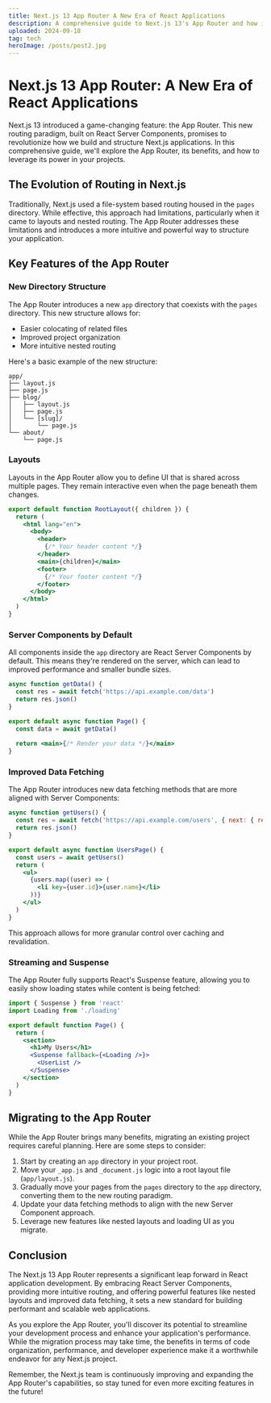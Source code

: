 ```yaml
---
title: Next.js 13 App Router A New Era of React Applications
description: A comprehensive guide to Next.js 13's App Router and how it reshapes routing in React apps.
uploaded: 2024-09-18
tag: tech
heroImage: /posts/post2.jpg
---
```


# Next.js 13 App Router: A New Era of React Applications

Next.js 13 introduced a game-changing feature: the App Router. This new routing paradigm, built on React Server Components, promises to revolutionize how we build and structure Next.js applications. In this comprehensive guide, we'll explore the App Router, its benefits, and how to leverage its power in your projects.

## The Evolution of Routing in Next.js

Traditionally, Next.js used a file-system based routing housed in the `pages` directory. While effective, this approach had limitations, particularly when it came to layouts and nested routing. The App Router addresses these limitations and introduces a more intuitive and powerful way to structure your application.

## Key Features of the App Router

### New Directory Structure

The App Router introduces a new `app` directory that coexists with the `pages` directory. This new structure allows for:

- Easier colocating of related files
- Improved project organization
- More intuitive nested routing

Here's a basic example of the new structure:

```plaintext title="app-directory-structure.txt" showLineNumbers
app/
├── layout.js
├── page.js
├── blog/
│   ├── layout.js
│   ├── page.js
│   └── [slug]/
│       └── page.js
└── about/
    └── page.js
```

### Layouts

Layouts in the App Router allow you to define UI that is shared across multiple pages. They remain interactive even when the page beneath them changes.

```jsx title="app/layout.js" showLineNumbers
export default function RootLayout({ children }) {
  return (
    <html lang="en">
      <body>
        <header>
          {/* Your header content */}
        </header>
        <main>{children}</main>
        <footer>
          {/* Your footer content */}
        </footer>
      </body>
    </html>
  )
}
```

### Server Components by Default

All components inside the `app` directory are React Server Components by default. This means they're rendered on the server, which can lead to improved performance and smaller bundle sizes.

```jsx title="app/page.js" showLineNumbers
async function getData() {
  const res = await fetch('https://api.example.com/data')
  return res.json()
}

export default async function Page() {
  const data = await getData()
  
  return <main>{/* Render your data */}</main>
}
```

### Improved Data Fetching

The App Router introduces new data fetching methods that are more aligned with Server Components:

```jsx title="app/users/page.js" showLineNumbers
async function getUsers() {
  const res = await fetch('https://api.example.com/users', { next: { revalidate: 60 } })
  return res.json()
}

export default async function UsersPage() {
  const users = await getUsers()
  return (
    <ul>
      {users.map((user) => (
        <li key={user.id}>{user.name}</li>
      ))}
    </ul>
  )
}
```

This approach allows for more granular control over caching and revalidation.

### Streaming and Suspense

The App Router fully supports React's Suspense feature, allowing you to easily show loading states while content is being fetched:

```jsx title="app/page.js" showLineNumbers
import { Suspense } from 'react'
import Loading from './loading'

export default function Page() {
  return (
    <section>
      <h1>My Users</h1>
      <Suspense fallback={<Loading />}>
        <UserList />
      </Suspense>
    </section>
  )
}
```

## Migrating to the App Router

While the App Router brings many benefits, migrating an existing project requires careful planning. Here are some steps to consider:

1. Start by creating an `app` directory in your project root.
2. Move your `_app.js` and `_document.js` logic into a root layout file (`app/layout.js`).
3. Gradually move your pages from the `pages` directory to the `app` directory, converting them to the new routing paradigm.
4. Update your data fetching methods to align with the new Server Component approach.
5. Leverage new features like nested layouts and loading UI as you migrate.

## Conclusion

The Next.js 13 App Router represents a significant leap forward in React application development. By embracing React Server Components, providing more intuitive routing, and offering powerful features like nested layouts and improved data fetching, it sets a new standard for building performant and scalable web applications.

As you explore the App Router, you'll discover its potential to streamline your development process and enhance your application's performance. While the migration process may take time, the benefits in terms of code organization, performance, and developer experience make it a worthwhile endeavor for any Next.js project.

Remember, the Next.js team is continuously improving and expanding the App Router's capabilities, so stay tuned for even more exciting features in the future!